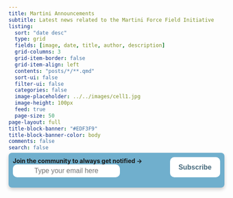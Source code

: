 ```yaml
---
title: Martini Announcements 
subtitle: Latest news related to the Martini Force Field Initiative
listing:
  sort: "date desc"
  type: grid
  fields: [image, date, title, author, description]
  grid-columns: 3
  grid-item-border: false
  grid-item-align: left
  contents: "posts/*/**.qmd"
  sort-ui: false
  filter-ui: false
  categories: false
  image-placeholder: ../../images/cell1.jpg
  image-height: 100px
  feed: true
  page-size: 50
page-layout: full
title-block-banner: "#EDF3F9"
title-block-banner-color: body
comments: false
search: false
---
```


<!-- Begin Signup Form -->
```{=HTML}
<head>
    <style>
        .banner {
            display: flex;
            align-items: center;
            justify-content: center;
            background: #70afcd;
            padding: 10px;
            border-radius: 8px;
            box-shadow: 0 4px 8px rgba(0,0,0,0.2);
            box-sizing: border-box;
            margin-bottom: 20px;
            position: relative;
            overflow: hidden;
            margin-top: -25px;
        }
        .banner label {
            margin-right: 10px;
            font-weight: bold;
            white-space: nowrap;
            flex-shrink: 0;
        }
        .banner input[type="email"] {
            padding: 6px;
            border: none;
            border-radius: 10px;
            width: 250px;
            margin-right: 10px;
            font-size: 16px;
            text-align: center;
            justify-content: center;
        }
        .banner button {
            padding: 6px 20px;
            border: none;
            border-radius: 10px;
            background-color: #fff;
            color: #476a7c;
            font-size: 16px;
            cursor: pointer;
            z-index: 1;
            transition: background-color 0.3s, color 0.3s;
            font-weight: bold;
        }
        .banner button:hover {
            background-color: #EDF3F9;
            color: #343a40;
            font-weight: bold;
        }

        .input-container {
            display: flex;
            width: 100%;
        }
    </style>
</head>
<body>
    <div class="banner" id="banner">
        <form onsubmit="NewSubscription(); return false;">
            <div class="input-container" id="inputContainer">
            <div>
            <label for="email" id="label" > Join the community to always get notified &#8594; </label>
            <input type="email" id="email" name="email" placeholder="Type your email here" required>
            </div>
            <button type="submit">Subscribe</button>
            </div>
        </form>
    </div>
    <script>
        function updateLabelText() {
            const label = document.getElementById('label');
            const bannerWidth = document.getElementById('banner').offsetWidth;
            const labelWidth = label.offsetWidth;
            const inputContainer = document.getElementById('inputContainer');
            
            if (bannerWidth <= 800 && bannerWidth > 400) { // Adjust this value as needed
                label.textContent = 'Join the community \u2192 ';
                inputContainer.style.flexDirection = 'column';
                inputContainer.style.alignItems = 'center';
                inputContainer.style.gap = '15px';
            } else if (bannerWidth <= 400) {
                label.textContent = '';
                inputContainer.style.flexDirection = 'column';
                inputContainer.style.alignItems = 'center';
                inputContainer.style.gap = '15px';
            } else {
                label.textContent = 'Join the community to always get notified \u2192 ';
                inputContainer.style.flexDirection = 'row';
                inputContainer.style.alignItems = 'center';
                inputContainer.style.gap = '10px'; // Default gap value for row layout
            }
        }

        window.addEventListener('resize', updateLabelText);
        window.addEventListener('load', updateLabelText);

        function NewSubscription() {
            const apiEndpoint = 'https://q8hgi2weih.execute-api.ca-central-1.amazonaws.com/prod/subscribe';
            const newEmail = document.getElementById("email").value;
            const newRequest = { "email": newEmail };

            fetch(apiEndpoint, {
                method: 'POST',
                body: JSON.stringify(newRequest),
            });
            document.getElementById('email').value = '';
            document.getElementById('email').placeholder = 'Welcome to our community!';
            alert("Please check your inbox for a verification email!");
        }
    </script>
</body>
```
<!--End signup form-->